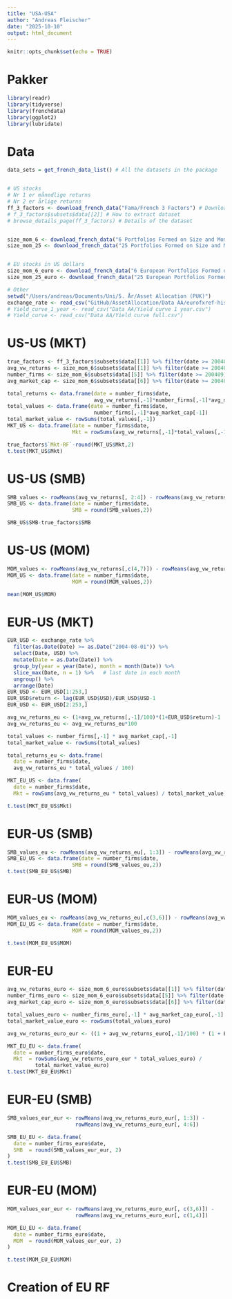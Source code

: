 ```yaml
---
title: "USA-USA"
author: "Andreas Fleischer"
date: "2025-10-10"
output: html_document
---
```


```r
knitr::opts_chunk$set(echo = TRUE)
```

# Pakker
```r
library(readr)
library(tidyverse)
library(frenchdata)
library(ggplot2)
library(lubridate)
```

# Data
```r
data_sets = get_french_data_list() # All the datasets in the package


# US stocks
# Nr 1 er månedlige returns
# Nr 2 er årlige returns
ff_3_factors <- download_french_data("Fama/French 3 Factors") # Download of data
# f_3_factors$subsets$data[[2]] # How to extract dataset
# browse_details_page(ff_3_factors) # Details of the dataset


size_mom_6 <- download_french_data("6 Portfolios Formed on Size and Momentum (2 x 3)")
size_mom_25 <- download_french_data("25 Portfolios Formed on Size and Momentum (5 x 5)")


# EU stocks in US dollars
size_mom_6_euro <- download_french_data("6 European Portfolios Formed on Size and Momentum (2 x 3)")
size_mom_25_euro <- download_french_data("25 European Portfolios Formed on Size and Momentum (5 x 5)")

# Other
setwd("/Users/andreas/Documents/Uni/5. År/Asset Allocation (PUK)")
exchange_rate <- read_csv("GitHub/AssetAllocation/Data AA/eurofxref-hist.csv") # Tror det er valutakurser
# Yield_curve_1_year <- read_csv("Data AA/Yield curve 1 year.csv")
# Yield_curve <- read_csv("Data AA/Yield curve full.csv")
```

# US-US (MKT)
```r
true_factors <- ff_3_factors$subsets$data[[1]] %>% filter(date >= 200409)
avg_vw_returns <- size_mom_6$subsets$data[[1]] %>% filter(date >= 200409)
number_firms <- size_mom_6$subsets$data[[5]] %>% filter(date >= 200409)
avg_market_cap <- size_mom_6$subsets$data[[6]] %>% filter(date >= 200409)

total_returns <- data.frame(date = number_firms$date,
                            avg_vw_returns[,-1]*number_firms[,-1]*avg_market_cap[-1]*1/100)
total_values <- data.frame(date = number_firms$date,
                            number_firms[,-1]*avg_market_cap[-1])
total_market_value <- rowSums(total_values[,-1])
MKT_US <- data.frame(date = number_firms$date,
                     Mkt = rowSums(avg_vw_returns[,-1]*total_values[,-1])/total_market_value)

true_factors$`Mkt-RF`-round(MKT_US$Mkt,2)
t.test(MKT_US$Mkt)
```
# US-US (SMB)
```r
SMB_values <- rowMeans(avg_vw_returns[, 2:4]) - rowMeans(avg_vw_returns[, 5:7])
SMB_US <- data.frame(date = number_firms$date,
                     SMB = round(SMB_values,2))

SMB_US$SMB-true_factors$SMB
```
# US-US (MOM)
```r
MOM_values <- rowMeans(avg_vw_returns[,c(4,7)]) - rowMeans(avg_vw_returns[,c(2,5)])
MOM_US <- data.frame(date = number_firms$date,
                     MOM = round(MOM_values,2))

mean(MOM_US$MOM)
```

# EUR-US (MKT)
```r
EUR_USD <- exchange_rate %>%
  filter(as.Date(Date) >= as.Date("2004-08-01")) %>%
  select(Date, USD) %>%
  mutate(Date = as.Date(Date)) %>%
  group_by(year = year(Date), month = month(Date)) %>%
  slice_max(Date, n = 1) %>%   # last date in each month
  ungroup() %>%
  arrange(Date)
EUR_USD <- EUR_USD[1:253,]
EUR_USD$return <- lag(EUR_USD$USD)/EUR_USD$USD-1
EUR_USD <- EUR_USD[2:253,]

avg_vw_returns_eu <- (1+avg_vw_returns[,-1]/100)*(1+EUR_USD$return)-1
avg_vw_returns_eu <- avg_vw_returns_eu*100

total_values <- number_firms[,-1] * avg_market_cap[,-1]  
total_market_value <- rowSums(total_values)

total_returns_eu <- data.frame(
  date = number_firms$date,
  avg_vw_returns_eu * total_values / 100)

MKT_EU_US <- data.frame(
  date = number_firms$date,
  Mkt = rowSums(avg_vw_returns_eu * total_values) / total_market_value)

t.test(MKT_EU_US$Mkt)
```
# EUR-US (SMB)
```r
SMB_values_eu <- rowMeans(avg_vw_returns_eu[, 1:3]) - rowMeans(avg_vw_returns_eu[, 4:6])
SMB_EU_US <- data.frame(date = number_firms$date,
                     SMB = round(SMB_values_eu,2))
t.test(SMB_EU_US$SMB)
```
# EUR-US (MOM)
```r
MOM_values_eu <- rowMeans(avg_vw_returns_eu[,c(3,6)]) - rowMeans(avg_vw_returns_eu[,c(1,4)])
MOM_EU_US <- data.frame(date = number_firms$date,
                     MOM = round(MOM_values_eu,2))

t.test(MOM_EU_US$MOM)
```
# EUR-EU
```r
avg_vw_returns_euro <- size_mom_6_euro$subsets$data[[1]] %>% filter(date >= 200409)
number_firms_euro <- size_mom_6_euro$subsets$data[[5]] %>% filter(date >= 200409)
avg_market_cap_euro <- size_mom_6_euro$subsets$data[[6]] %>% filter(date >= 200409)

total_values_euro <- number_firms_euro[,-1] * avg_market_cap_euro[,-1]
total_market_value_euro <- rowSums(total_values_euro)

avg_vw_returns_euro_eur <- ((1 + avg_vw_returns_euro[,-1]/100) * (1 + EUR_USD$return) - 1) * 100

MKT_EU_EU <- data.frame(
  date = number_firms_euro$date,  
  Mkt  = rowSums(avg_vw_returns_euro_eur * total_values_euro) /
         total_market_value_euro)
t.test(MKT_EU_EU$Mkt)
```
# EUR-EU (SMB)
```r
SMB_values_eur_eur <- rowMeans(avg_vw_returns_euro_eur[, 1:3]) - 
                      rowMeans(avg_vw_returns_euro_eur[, 4:6])

SMB_EU_EU <- data.frame(
  date = number_firms_euro$date,  
  SMB  = round(SMB_values_eur_eur, 2)
)
t.test(SMB_EU_EU$SMB)
```
# EUR-EU (MOM)
```r
MOM_values_eur_eur <- rowMeans(avg_vw_returns_euro_eur[, c(3,6)]) -
                      rowMeans(avg_vw_returns_euro_eur[, c(1,4)])

MOM_EU_EU <- data.frame(
  date = number_firms_euro$date,  
  MOM  = round(MOM_values_eur_eur, 2)
)

t.test(MOM_EU_EU$MOM)
```
# Creation of EU RF
```r

```

